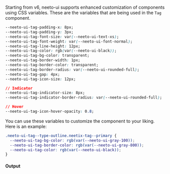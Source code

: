 Starting from v6, neeto-ui supports enhanced customization of components using
CSS variables. These are the variables that are being used in the `Tag`
component.

```css
--neeto-ui-tag-padding-x: 8px;
--neeto-ui-tag-padding-y: 3px;
--neeto-ui-tag-font-size: var(--neeto-ui-text-xs);
--neeto-ui-tag-font-weight: var(--neeto-ui-font-normal);
--neeto-ui-tag-line-height: 12px;
--neeto-ui-tag-color: rgb(var(--neeto-ui-black));
--neeto-ui-tag-bg-color: transparent;
--neeto-ui-tag-border-width: 1px;
--neeto-ui-tag-border-color: transparent;
--neeto-ui-tag-border-radius: var(--neeto-ui-rounded-full);
--neeto-ui-tag-gap: 4px;
--neeto-ui-tag-icon-size: 12px;

// Indicator
--neeto-ui-tag-indicator-size: 8px;
--neeto-ui-tag-indicator-border-radius: var(--neeto-ui-rounded-full);

// Hover
--neeto-ui-tag-icon-hover-opacity: 0.8;
```

You can use these variables to customize the component to your liking. Here is
an example:

```css
.neeto-ui-tag--type-outline.neetix-tag--primary {
  --neeto-ui-tag-bg-color: rgb(var(--neeto-ui-gray-100));
  --neeto-ui-tag-border-color: rgb(var(--neeto-ui-gray-800));
  --neeto-ui-tag-color: rgb(var(--neeto-ui-black));
}
```

#### Output
